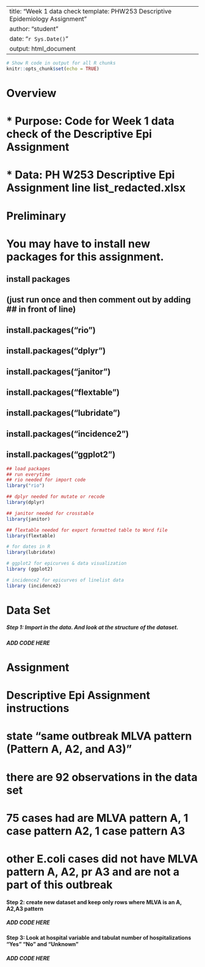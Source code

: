 --
title: "Week 1 data check template: PHW253 Descriptive Epidemiology Assignment"
author: "student"
date: "`r Sys.Date()`"
output: html_document
---

```{r setup, include=FALSE}
# Show R code in output for all R chunks
knitr::opts_chunk$set(echo = TRUE)
```

# Overview

# * Purpose: Code for Week 1 data check of the Descriptive Epi Assignment
# * Data: PH W253 Descriptive Epi Assignment line list_redacted.xlsx


# Preliminary

#  You may have to install new packages for this assignment. 

## install packages 
## (just run once and then comment out by adding ## in front of line)
## install.packages("rio")
## install.packages("dplyr")
## install.packages("janitor")
## install.packages("flextable")
## install.packages("lubridate")
## install.packages("incidence2")
## install.packages("ggplot2")

```{r}
## load packages
## run everytime
## rio needed for import code
library("rio")

## dplyr needed for mutate or recode
library(dplyr)

## janitor needed for crosstable
library(janitor)

## flextable needed for export formatted table to Word file
library(flextable)

# for dates in R
library(lubridate)

# ggplot2 for epicurves & data visualization
library (ggplot2)

# incidence2 for epicurves of linelist data
library (incidence2)
```

# Data Set

##### Step 1: Import in the data. And look at the structure of the dataset.

##### ADD CODE HERE


# Assignment


# Descriptive Epi Assignment instructions  
# state "same outbreak MLVA pattern (Pattern A, A2, and A3)"

# there are 92 observations in the data set
# 75 cases had are MLVA pattern A, 1 case pattern A2, 1 case pattern A3
# other E.coli cases did not have MLVA pattern A, A2, pr A3 and are not a part of this outbreak

#### Step 2: create new dataset and keep only rows where MLVA is an A, A2,A3 pattern

##### ADD CODE HERE

#### Step 3: Look at hospital variable and tabulat number of hospitalizations "Yes" "No" and "Unknown"

##### ADD CODE HERE
